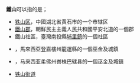 '''鐵山'''可以指的是；

*[[铁山区|铁山区]]，中國湖北省黄石市的一个市辖区
*[[鐵山郡|鐵山郡]]，朝鮮民主主義人民共和國平安北道的一個郡
*鐵山社區，臺灣南投縣[[埔里鎮|埔里鎮]]的一個社區
*{{tsl|ms|Bukit Besi|铁山 (登嘉楼)}}，馬來西亞登嘉樓州龍運縣的一個巫金及城鎮
*{{tsl|ms|Sri Medan|铁山 (柔佛)}}，马来西亚柔佛州峇株巴辖县的一個巫金及城鎮
*[[铁山街道|铁山街道]]

{{disambig|cat=二字地名消歧義}}